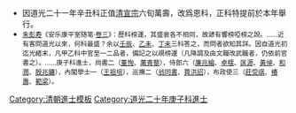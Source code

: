 {{Navbox
|name = 道光二十年庚子科殿試金榜
|title = 道光二十年（[[1840年]]）庚子科殿試金榜
|titlestyle = background-color:#FFD700;
|image =
|style = width:100%;text-align:center; 
|groupstyle = text-align:center; background-color:#FFD700;
|liststyle = text-align:center;
|state = {{{state<includeonly>|collapsed</includeonly>}}}
|group1 = 第一甲<br>賜進士及第<br>共3名
|list1 = '''[[李承霖]]''' - '''[[馮桂芬]]''' - '''[[張百揆]]'''

|group2 = 第二甲<br>賜進士出身<br>共87名
|list2 = [[殷壽彭]] - [[莊受祺]] - [[王祖培]] - [[廉師敏]] - [[顧嘉蘅]] - [[金肇洛]] - [[莫以枋]] - [[厲恩官]] - [[陳枚|陳　枚]] - [[黃麟祥]]<br>[[鄒正杰]] - [[邵　綸]] - [[李載熙]] - [[史淳|史　淳]] - [[鄭元璧]] - [[卓橒|卓　橒]] - [[翁同書]] - [[董恂|董　醇]] - [[方允鐶]] - [[王沆|王　沆]]<br>[[吳敬羲]] - [[萬青藜]] - [[葉球|葉　球]] - [[沈元泰]] - [[秦金鑑]] - [[鄭瓊詔]] - [[吳保泰]] - [[朱瀚|朱　瀚]] - [[黃兆麟]] - [[李希郊]]<br>[[戚貞|戚　貞]] - [[彭飛鴻]] - [[許振礽]] - [[甘守先]] - [[鮑錫年]] - [[匡源|匡　源]] - [[毓雯|毓　雯]] - [[朱時中]] - [[范承典]] - [[馬鑄|馬　鑄]]<br>[[祥恩|祥　恩]] - [[洪起燾]] - [[龔紹仁]] - [[周炳鑑]] - [[劉寶楠]] - [[慕維城]] - [[黃倬|黃　倬]] -[[宗室和潤]]- [[方奎炯]] - [[鄭大誠]]<br>[[顏履敬]] - [[蕭時馥]] - [[陳洪鐘]] - [[車順軌]] - [[楊從矩]] - [[白雙南]] - [[萬起鴻]] - [[顧份|顧　份]] - [[蔣琦淳]] - [[鄭鈞 (清朝)|鄭　鈞]]<br>[[吳台朗]] - [[殷兆鏞]] - [[尹宗淳]] - [[周鎮南]] - [[李銘皖]] - [[龔瑛|龔　瑛]] - [[王爰相]] - [[椿壽|椿　壽]] - [[林鶚騰]] - [[張爾宇]]<br>[[王繼閥]] - [[張同登]] - [[蔡殿齊]] - [[倪應復]] - [[洪國治 (道光進士)|洪國治]] - [[湯雲松]] - [[邱璋|邱　璋]] - [[周誠之]] - [[顧開第]] - [[李煒 (道光進士)|李　煒]]<br>[[雷維翰]] - [[曹炯|曹　炯]] - [[趙啓春]] - [[王啓圖]] - [[吳廷溥]] - [[陳魯|陳　魯]] - [[胡光泰]]<span style="color: #FFFFFF;"> - －－－ - －－－ - －－－</span>

|group3 = 第三甲<br>賜同進士出身<br>共90名
|list3 = [[何其仁]] - [[邱文藻]] - [[鍾英|鍾　英]] - [[黃桂馥]] - [[張清泰]] - [[周連仲]] - [[宋衍鏞]] - [[湯師祺]] - [[李祝齡]] - [[虞家泰]]<br>[[王晉 (道光進士)|王　晉]] - [[韓錦雲]] - [[薛鴻兆]] - [[楊福五]] - [[黃贊禹]] - [[楊汝芝]] - [[梁寶書]] - [[許倫 (道光進士)|許　倫]] - [[魏睦庭]] - [[梁國珍]]<br>[[李祜 (道光进士)|李　祜]] - [[玉衡(道光进士)|玉　衡]] - [[曹士鶴]] - [[李樹澤]] - [[賈洪詔]] - [[范梁|范　梁]] - [[孫晉墀]] - [[武汝清]] - [[黃夢菊]] - [[樓瓊|樓　瓊]]<br>[[馮杰 (道光進士)|馮　杰]] - [[白聯元]] - [[姚近韓]] - [[方銘賢]] - [[三壽|三　壽]] - [[晏棻|晏　棻]] - [[何杓朗]] - [[善泰|善　泰]] - [[韓捧日]] - [[查日華]]<br>[[李金鼇]] - [[吳世涵]] - [[朱以升]] - [[楊春和 (政治人物)|楊春和]] - [[孫肇元]] - [[鄭慶崧]] - [[李焜|李　焜]] - [[崔洲|崔　洲]] - [[朱鎮|朱　鎮]] - [[崇亮|崇　亮]]<br>[[魏光宇]] - [[侯履中]] - [[艾暢|艾　暢]] - [[華翊亨]] - [[李蒙泉]] - [[延愷|延　愷]] - [[謝寶樹]] - [[姚銘鼎]] - [[黃賜履]] - [[安鑌|安　鑌]]<br>[[李淳|李　淳]] - [[生永錫]] - [[王廷幹]] - [[善恒|善　恒]] - [[王元善]] - [[杜廷楷]] - [[李曉 (道光進士)|李　曉]] - [[劉松嶺]] - [[鍾漢章]] - [[王金相]]<br>[[張鵬程]] - [[王清渠]] - [[熊燦奎]] - [[张铭晓|張鳴曉]] - [[甯曾綸]] - [[趙垣|趙　垣]] - [[恒福（道光进士）|恒　福]] - [[閻朝貴]] - [[佈彥|佈彥泰]] - [[熙恬|熙　恬]]<br>[[王筠節]] - [[劉麟圖]] - [[段金甌]] - [[姚師錫]] - [[敬和|敬　和]] - [[陳錕|陳　錕]] - [[陳嘉勳]] - [[謝重毅]] - [[湯廷詔]] - [[卜葆鈖]]
|belowstyle = text-align: center; background-color:#FFD700;
|below='''前一科：[[Template:道光十八年戊戌科殿試金榜|道光十八年戊戌科]]　'''·'''　後一科：[[Template:道光二十一年辛丑恩科殿試金榜|道光二十一年辛丑恩科]]'''<br>'''同科進士：[[Template:道光二十年庚子科繙譯進士金榜|道光二十年庚子繙譯科]]、[[Template:道光二十年庚子科武殿試金榜|道光二十年庚子武科]]'''
}}<noinclude>
[[Category:道光二十年庚子科進士| ]]
[[Category:清朝進士模板]]
*因道光二十一年辛丑科正值[[清宣宗]]六旬萬壽，改爲恩科，正科特提前於本年舉行。
*<small>[[朱彭寿]]《安乐康平室随笔·[[s:安樂康平室隨筆/卷3|卷三]]》：歷科榜運，其盛衰各不相同，故諺有響榜啞榜之說。……近有客問道光以來，何科最盛？余以[[Template:道光十二年壬辰恩科殿試金榜|壬辰]]、[[Template:道光十五年乙未科殿試金榜|乙未]]、[[Template:道光二十七年丁未科殿試金榜|丁未]]三科答之，而問者欲知其詳。因自道光初迄光緒末，凡甲乙科中官至一二品者，備記之以覘榜運（凡降調及由文職改武職者，仍依前官書之）。……庚子科進士，尚書二（[[董恂]]、[[萬青藜]]），侍郎六（[[廉兆綸]]、[[卓橒]]、[[匡源]]、[[黃倬]]、[[和潤]]、[[殷兆鏞]]），內閣學士一（[[王祖培]]），巡撫二（[[翁同書]]、[[賈洪詔]]），布政使三（[[莊受祺]]、[[椿壽]]、[[範梁]]）。</small></noinclude>
[[Category:道光二十年庚子科進士]]